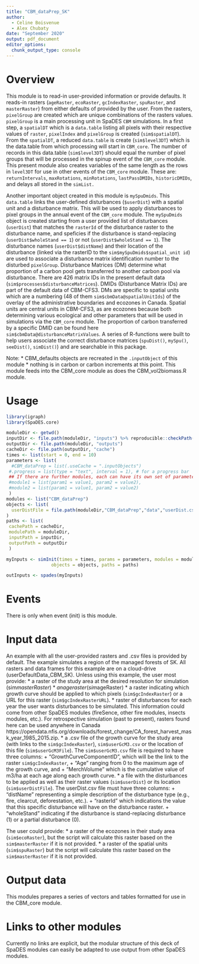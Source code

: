 ---
title: "CBM_dataPrep_SK"
author:
  - Celine Boisvenue
  - Alex Chubaty
date: "September 2020"
output: pdf_document
editor_options: 
  chunk_output_type: console
---

# Overview

This module is to read-in user-provided information or provide defaults.
It reads-in rasters (`ageRaster`, `ecoRaster`, `gcIndexRaster`, `spuRaster`, and `masterRaster`) from either defaults of provided by the user.
From the rasters, `pixelGroup` are created which are unique combinations of the rasters values.
`pixelGroup` is a main processing unit in SpaDES `CBM` simulations. In a first step, a `spatialDT` which is a `data.table` listing all pixels with their respective values of `raster`, `pixelIndex` and `pixelGroup` is created (`sim$spatialDT`).
From the `spatialDT`, a reduced `data.table` is create (`sim$level3DT`) which is the data.table from which processing will start in `CBM_core`.
The number of records in this data.table (`sim$level3DT`) should equal the number of pixel groups that will be processed in the spinup event of the `CBM_core` module.
This present module also creates variables of the same length as the rows in `level3DT` for use in other events of the `CBM_core` module.
These are: `returnIntervals`, `maxRotations`, `minRotations`, `lastPassDMIDs`, `historicDMIDs`, and delays all stored in the `simList.`

Another important object created in this module is `mySpuDmids`.
This `data.table` links the user-defined disturbances (`$userDist`) with a spatial unit and a disturbance matrix.
This will be used to apply disturbances to pixel groups in the annual event of the `CBM_core` module.
The `mySpuDmids` object is created starting from a user provided list of disturbances (`userDist`) that matches the `rasterId` of the disturbance raster to the disturbance name, and speficies if the disturbance is stand-replacing (`userDist$wholeStand == 1`) or not (`userDist$wholeStand == 1`).
The disturbance names (`userDist$distName`) and their location of the disturbance (linked via the rasterID to the `sim$mySpuDmids$spatial_unit id`) are used to associate a disturbance matrix identification number to the disturbed `pixelGroup`.
Disturbance Matrices (DM) determine what proportion of a carbon pool gets transferred to another carbon pool via disturbance.
There are 426 matrix IDs in the present default data (`sim$processes$disturbanceMatrices`).
DMIDs (Disturbance Matrix IDs) are part of the default data of CBM-CFS3.
DMs are specific to spatial units which are a numbering (48 of them `sim$cbmData@spatialUnitIds`) of the overlay of the administrative boundaries and ecozones in Canada. 
Spatial units are central units in CBM-CFS3, as are ecozones because both determining various ecological and other parameters that will be used in simulations via the `CBM_core` module. 
The proportion of carbon transferred by a specific DMID can be found here `sim$cbmData@disturbanceMatrixValues`.
A series of R-functions were built to help users associate the correct disturbance matrices (`spuDist()`, `mySpu()`, `seeDist()`, `simDist()`) and are searchable in this package.

Note: 
* CBM_defaults objects are recreated in the `.inputObject` of this module
* nothing is in carbon or carbon increments at this point. This module feeds into the CBM_core module as does the CBM_vol2biomass.R module. 

# Usage

```{r module_usage}
library(igraph)
library(SpaDES.core)

moduleDir <- getwd()
inputDir <- file.path(moduleDir, "inputs") %>% reproducible::checkPath(create = TRUE)
outputDir <- file.path(moduleDir, "outputs")
cacheDir <- file.path(outputDir, "cache")
times <- list(start = 0, end = 10)
parameters <- list(
  #CBM_dataPrep = list(.useCache = ".inputObjects")
 #.progress = list(type = "text", interval = 1), # for a progress bar
 ## If there are further modules, each can have its own set of parameters:
 #module1 = list(param1 = value1, param2 = value2),
 #module2 = list(param1 = value1, param2 = value2)
 )
modules <- list("CBM_dataPrep")
objects <- list(
  userDistFile = file.path(moduleDir,"CBM_dataPrep","data","userDist.csv")
)
paths <- list(
 cachePath = cacheDir,
 modulePath = moduleDir,
 inputPath = inputDir,
 outputPath = outputDir
 )

myInputs <- simInit(times = times, params = parameters, modules = modules,
                 objects = objects, paths = paths)

outInputs <- spades(myInputs)
```

# Events

There is only when event (init) is this module.

# Input data

An example with all the user-provided rasters and .csv files is provided by default. The example simulates a region of the managed forests of SK. All rasters and data frames for this example are on a cloud-drive (userDefaultData_CBM_SK). Unless using this example, the user most provide: 
* a raster of the study area at the desired resolution for simulation (sim$masterRaster)
* an age raster (sim$ageRaster)
* a raster indicating which growth curve should be applied to which pixels (`sim$gcIndexRaster`) or a URL for this raster (`sim$gcIndexRasterURL`).
* raster of disturbances for each year the user wants disturbances to be simulated. This information could come from other SpaDES modules (fireSence, other fire modules, insects modules, etc.). For retrospective simulation (past to present), rasters found here can be used anywhere in Canada https://opendata.nfis.org/downloads/forest_change/CA_forest_harvest_mask_year_1985_2015.zip.
* a .csv file of the growth curve for the study area (with links to the `sim$gcIndexRaster`), `sim$userGcM3.csv` or the location of this file (`sim$userGcM3File`). The `sim$userGcM3.csv` file is required to have three columns: 
    + "GrowthCurveComponentID", which will be the link to the raster `sim$gcIndexRaster`, 
    + "Age" ranging from 0 to the maximum age of the growth curve, and 
    + "MerchVolume" which is the cumulative value of m3/ha at each age along each growth curve.
* a file with the disturbances to be applied as well as their raster values (`sim$userDist`) or its location (`sim$userDistFile`). The userDist.csv file must have three columns:
    + "distName" representing a simple description of the disturbance type (e.g., fire, clearcut, deforestation, etc.).
    + "rasterId" which indications the value that this specific disturbance will have on the disturbance raster.
    + "wholeStand" indicating if the disturbance is stand-replacing disturbance (1) or a partial disturbance (0).

The user could provide:
* a raster of the ecozones in their study area (`sim$ecoRaster`), but the script will calculate this raster based on the `sim$masterRaster` if it is not provided.
* a raster of the spatial units (`sim$spuRaster`) but the script will calculate this raster based on the `sim$masterRaster` if it is not provided. 

# Output data

This modules prepares a series of vectors and tables formatted for use in the CBM_core module.

# Links to other modules

Currently no links are explicit, but the modular structure of this deck of SpaDES modules can easily be adapted to use output from other SpaDES modules.

